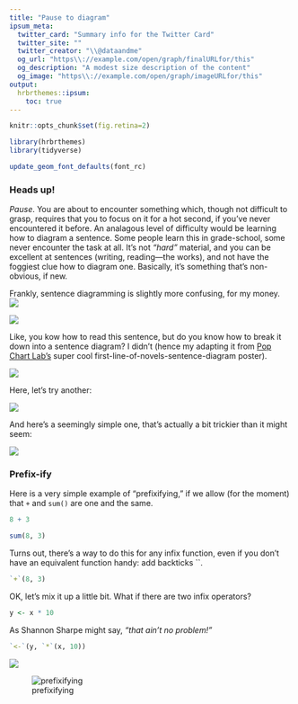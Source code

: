 ```yaml
---
title: "Pause to diagram"
ipsum_meta:
  twitter_card: "Summary info for the Twitter Card"
  twitter_site: ""
  twitter_creator: "\\@dataandme"
  og_url: "https\\://example.com/open/graph/finalURLfor/this"
  og_description: "A modest size description of the content"
  og_image: "https\\://example.com/open/graph/imageURLfor/this"
output: 
  hrbrthemes::ipsum:
    toc: true
---
```

```r
knitr::opts_chunk$set(fig.retina=2)
```

```r
library(hrbrthemes)
library(tidyverse)

update_geom_font_defaults(font_rc)
```

### Heads up!

_Pause_. You are about to encounter something which, though not difficult
to grasp, requires that you to focus on it for a hot second, if you've never
encountered it before. An analagous level of difficulty would be learning
how to diagram a sentence. Some people learn this in grade-school, some never
encounter the task at all. It's not _“hard”_ material, and you can be excellent
at sentences (writing, reading—the works), and not have the foggiest clue how 
to diagram one. Basically, it's something that's non-obvious, if new. 

Frankly, sentence diagramming is slightly more confusing, for my money.  
<img src="https://www.english-grammar-revolution.com/images/diagram_it_10_13_thoughts.png" />

<img src="http://elephanttube.me/wp-content/uploads/diagramming-sentences-diagram-of-sentence.jpg" />

Like, you kow how to read this sentence, but do you know how to break it down 
into a sentence diagram? I didn't (hence my adapting it from [Pop Chart Lab's](https://www.etsy.com/ca/listing/210182863/a-diagrammatical-dissertation-on-opening?ref=shop_home_active_23&show_panel=true) super cool first-line-of-novels-sentence-diagram poster).

![](https://i.imgur.com/JcuUmgn.gif)

Here, let's try another:

![](https://i.imgur.com/DkC5Dcd.png)

And here's a seemingly simple one, that's actually a bit trickier than it might 
seem:

![](https://i.imgur.com/mQrOM5h.png)

### Prefix-ify

Here is a very simple example of "prefixifying," if we allow (for the moment) 
that `+` and `sum()` are one and the same.

```r
8 + 3

sum(8, 3)
```

Turns out, there's a way to do this for any infix function, even if you don't 
have an equivalent function handy: add backticks ``.

```r
`+`(8, 3)
```

OK, let's mix it up a little bit. What if there are two infix operators?

```r
y <- x * 10
```

As Shannon Sharpe might say, _"that ain't no problem!"_

```r
`<-`(y, `*`(x, 10))
```

![](https://i.imgur.com/Oyg02UL.gif)

![prefixifying](https://i.imgur.com/G0LJGS3.gif)
